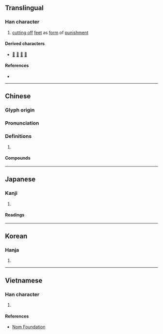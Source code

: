 {{character info/new}}
==Translingual==

===Han character===
{{Han char|rn=18|rad=刀|as=04|sn=6|four=72200|canj=BLN|ids=⿰月刂}}

# [[cutting off]] [[feet]] as [[form]] of [[punishment]]

====Derived characters====
* [[𠈛]] [[前]] [[𦮯]] [[𪠰]]

====References====
* {{Han ref|kx=0137.250|dkj=01900|dj=0309.120|hdz=10327.070|uh=5216|ud=21014|bh=A647|bd=42567}}

----

==Chinese==
{{zh-forms}}

===Glyph origin===
{{Han etym}}

===Pronunciation===
{{zh-pron
|m=yuè
|c=jyut6
|mn=goa̍t
|mc=y
|oc=y
|ma=
|cat=v
}}

===Definitions===
{{zh-hanzi}}

# {{rfdef|zh}}

====Compounds====
{{zh-der|刖刑|刖趾適屨|刖足適屨|刖足}}

----

==Japanese==

===Kanji===
{{ja-kanji|grade=9|rs=刀04}}

# {{defn|lang=ja|sort=刀04}}

====Readings====
{{rfv-etymology|ja}}
{{ja-readings
|goon=がち<ぐわち, <!--ぐち, -->ごち
|kanon=がつ<ぐわつ, げつ<げつ<ぐゑつ, ごつ
|kun=き-る<!--, あやふ-い-->
}}

----

==Korean==

===Hanja===
{{ko-hanja|hangeul=월|rv=wol|mr=wŏl}}

# {{defn|lang=ko|sort=刀04}}

----

==Vietnamese==

===Han character===
{{vi-readings|rs=刀04|hanviet=nguyệt}}

# {{defn|lang=vi|sort=刀04}}

====References====
* [http://nomfoundation.org/common/nom_details.php?codepoint=5216 Nom Foundation]